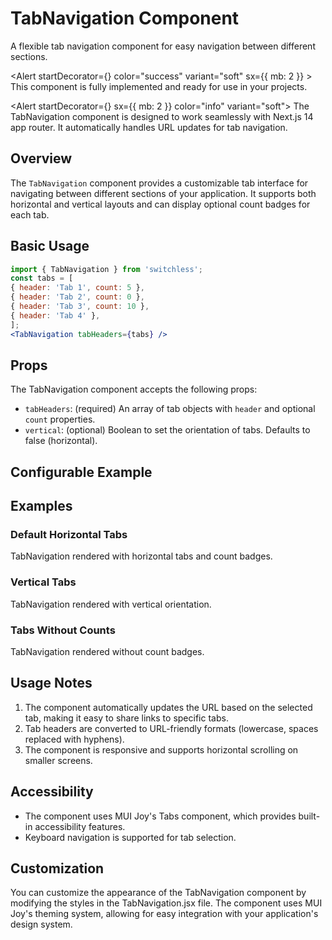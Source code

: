 





<Meta of={TabNavigationStories} />

# TabNavigation Component

<Subtitle>
  A flexible tab navigation component for easy navigation between different sections.
</Subtitle>

<Alert startDecorator={<CheckCircleIcon />} color="success" variant="soft" 
sx={{ mb: 2 }} >
  This component is fully implemented and ready for use in your projects.
</Alert>


<Alert startDecorator={<InfoIcon />} sx={{ mb: 2 }} color="info" variant="soft">
  The TabNavigation component is designed to work seamlessly with Next.js 14 app router. It automatically handles URL updates for tab navigation.
</Alert>

## Overview

The `TabNavigation` component provides a customizable tab interface for navigating between different sections of your application. It supports both horizontal and vertical layouts and can display optional count badges for each tab.

## Basic Usage

```jsx
import { TabNavigation } from 'switchless';
const tabs = [
{ header: 'Tab 1', count: 5 },
{ header: 'Tab 2', count: 0 },
{ header: 'Tab 3', count: 10 },
{ header: 'Tab 4' },
];
<TabNavigation tabHeaders={tabs} />
```

## Props

The TabNavigation component accepts the following props:

- `tabHeaders`: (required) An array of tab objects with `header` and optional `count` properties.
- `vertical`: (optional) Boolean to set the orientation of tabs. Defaults to false (horizontal).

## Configurable Example

<Primary />

<Controls />

## Examples

### Default Horizontal Tabs

<Canvas of={TabNavigationStories.Default} />

TabNavigation rendered with horizontal tabs and count badges.

### Vertical Tabs

<Canvas of={TabNavigationStories.VerticalTabs} />

TabNavigation rendered with vertical orientation.

### Tabs Without Counts

<Canvas of={TabNavigationStories.WithoutCounts} />

TabNavigation rendered without count badges.

## Usage Notes

1. The component automatically updates the URL based on the selected tab, making it easy to share links to specific tabs.
2. Tab headers are converted to URL-friendly formats (lowercase, spaces replaced with hyphens).
3. The component is responsive and supports horizontal scrolling on smaller screens.

## Accessibility

- The component uses MUI Joy's Tabs component, which provides built-in accessibility features.
- Keyboard navigation is supported for tab selection.

## Customization

You can customize the appearance of the TabNavigation component by modifying the styles in the TabNavigation.jsx file. The component uses MUI Joy's theming system, allowing for easy integration with your application's design system.